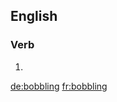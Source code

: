 
==English==

===Verb===
{{head|en|present participle}}

# {{present participle of|bobble|lang=en|nocat=1}}

[[de:bobbling]]
[[fr:bobbling]]